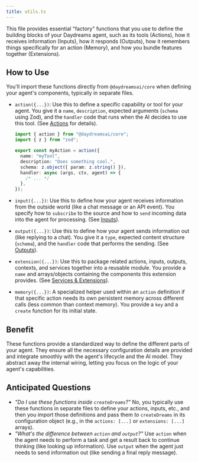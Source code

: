 ```yaml
---
title: utils.ts
---
```


This file provides essential "factory" functions that you use to define the
building blocks of your Daydreams agent, such as its tools (Actions), how it
receives information (Inputs), how it responds (Outputs), how it remembers
things specifically for an action (Memory), and how you bundle features together
(Extensions).

## How to Use

You'll import these functions directly from `@daydreamsai/core` when defining
your agent's components, typically in separate files.

- `action({...})`: Use this to define a specific capability or tool for your
  agent. You give it a `name`, `description`, expected arguments (`schema` using
  Zod), and the `handler` code that runs when the AI decides to use this tool.
  (See [Actions](/docs/concepts/actions) for details).

  ```typescript
  import { action } from "@daydreamsai/core";
  import { z } from "zod";

  export const myAction = action({
    name: "myTool",
    description: "Does something cool.",
    schema: z.object({ param: z.string() }),
    handler: async (args, ctx, agent) => {
      /* ... */
    },
  });
  ```

- `input({...})`: Use this to define how your agent receives information from
  the outside world (like a chat message or an API event). You specify how to
  `subscribe` to the source and how to `send` incoming data into the agent for
  processing. (See [Inputs](/docs/concepts/inputs)).
- `output({...})`: Use this to define how your agent sends information out (like
  replying to a chat). You give it a `type`, expected content structure
  (`schema`), and the `handler` code that performs the sending. (See
  [Outputs](/docs/concepts/outputs)).
- `extension({...})`: Use this to package related actions, inputs, outputs,
  contexts, and services together into a reusable module. You provide a `name`
  and arrays/objects containing the components this extension provides. (See
  [Services & Extensions](/docs/advanced)).
- `memory({...})`: A specialized helper used within an `action` definition if
  that specific action needs its own persistent memory across different calls
  (less common than context memory). You provide a `key` and a `create` function
  for its initial state.

## Benefit

These functions provide a standardized way to define the different parts of your
agent. They ensure all the necessary configuration details are provided and
integrate smoothly with the agent's lifecycle and the AI model. They abstract
away the internal wiring, letting you focus on the logic of your agent's
capabilities.

## Anticipated Questions

- _"Do I use these functions inside `createDreams`?"_ No, you typically use
  these functions in separate files to define your actions, inputs, etc., and
  then you import those definitions and pass them _to_ `createDreams` in its
  configuration object (e.g., in the `actions: [...]` or `extensions: [...]`
  arrays).
- _"What's the difference between `action` and `output`?"_ Use `action` when the
  agent needs to perform a task and get a result back to continue thinking (like
  looking up information). Use `output` when the agent just needs to send
  information out (like sending a final reply message).
